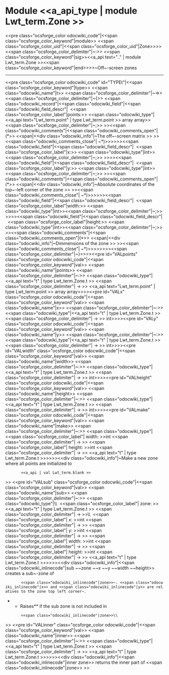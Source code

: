 =Module <<a_api_type | module Lwt_term.Zone >> =
<<pre class="ocsforge_color odocwiki_code"|<<span class="ocsforge_color_keyword"|module>> <<span class="ocsforge_color_uid"|<<span class="ocsforge_color_uid"|Zone>>>> <<span class="ocsforge_color_delimiter"|~:>> <<span class="ocsforge_color_keyword"|sig>><<a_api text=".." | module Lwt_term.Zone >><<span class="ocsforge_color_keyword"|end>>>>~Off~-screen zones

----
<<pre class="ocsforge_color odocwiki_code" id="TYPEt"|<<span class="ocsforge_color_keyword"|type>> <<span class="odocwiki_name"|t>> <<span class="ocsforge_color_delimiter"|~=>> <<span class="ocsforge_color_delimiter"|~{>>
<<span class="odocwiki_record"|<<span class="odocwiki_field"|<<span class="odocwiki_field_descr"|  <<span class="ocsforge_color_label"|points:>> <<span class="odocwiki_type"|<<a_api text="Lwt_term.point" | type Lwt_term.point >> array array>><<span class="ocsforge_color_delimiter"|~;>> >><<span class="odocwiki_comments"|<<span class="odocwiki_comments_open"|(*>> <<span|<<div class="odocwiki_info"|~The off~-screen matrix
>>
>><<span class="odocwiki_comments_close"| ~*)>>>>>><<span class="odocwiki_field"|<<span class="odocwiki_field_descr"|  <<span class="ocsforge_color_label"|x:>> <<span class="odocwiki_type"|int>><<span class="ocsforge_color_delimiter"|~;>> >>>><<span class="odocwiki_field"|<<span class="odocwiki_field_descr"|  <<span class="ocsforge_color_label"|y:>> <<span class="odocwiki_type"|int>><<span class="ocsforge_color_delimiter"|~;>> >><<span class="odocwiki_comments"|<<span class="odocwiki_comments_open"|(*>> <<span|<<div class="odocwiki_info"|~Absolute coordinates of the top~-left corner of the zone
>>
>><<span class="odocwiki_comments_close"| ~*)>>>>>><<span class="odocwiki_field"|<<span class="odocwiki_field_descr"|  <<span class="ocsforge_color_label"|width:>> <<span class="odocwiki_type"|int>><<span class="ocsforge_color_delimiter"|~;>> >>>><<span class="odocwiki_field"|<<span class="odocwiki_field_descr"|  <<span class="ocsforge_color_label"|height:>> <<span class="odocwiki_type"|int>><<span class="ocsforge_color_delimiter"|~;>> >><<span class="odocwiki_comments"|<<span class="odocwiki_comments_open"|(*>> <<span|<<div class="odocwiki_info"|~Dimmensions of the zone
>>
>><<span class="odocwiki_comments_close"| ~*)>>>>>>>><<span class="ocsforge_color_delimiter"|~}>>>><<pre id="VALpoints" class="ocsforge_color odocwiki_code"|<<span class="ocsforge_color_keyword"|val>> <<span class="odocwiki_name"|points>> <<span class="ocsforge_color_delimiter"|~:>> <<span class="odocwiki_type"|<<a_api text="t" | type Lwt_term.Zone.t >> <<span class="ocsforge_color_delimiter"| -> >> <<a_api text="Lwt_term.point" | type Lwt_term.point >> array array>>>><<pre id="VALx" class="ocsforge_color odocwiki_code"|<<span class="ocsforge_color_keyword"|val>> <<span class="odocwiki_name"|x>> <<span class="ocsforge_color_delimiter"|~:>> <<span class="odocwiki_type"|<<a_api text="t" | type Lwt_term.Zone.t >> <<span class="ocsforge_color_delimiter"| -> >> int>>>><<pre id="VALy" class="ocsforge_color odocwiki_code"|<<span class="ocsforge_color_keyword"|val>> <<span class="odocwiki_name"|y>> <<span class="ocsforge_color_delimiter"|~:>> <<span class="odocwiki_type"|<<a_api text="t" | type Lwt_term.Zone.t >> <<span class="ocsforge_color_delimiter"| -> >> int>>>><<pre id="VALwidth" class="ocsforge_color odocwiki_code"|<<span class="ocsforge_color_keyword"|val>> <<span class="odocwiki_name"|width>> <<span class="ocsforge_color_delimiter"|~:>> <<span class="odocwiki_type"|<<a_api text="t" | type Lwt_term.Zone.t >> <<span class="ocsforge_color_delimiter"| -> >> int>>>><<pre id="VALheight" class="ocsforge_color odocwiki_code"|<<span class="ocsforge_color_keyword"|val>> <<span class="odocwiki_name"|height>> <<span class="ocsforge_color_delimiter"|~:>> <<span class="odocwiki_type"|<<a_api text="t" | type Lwt_term.Zone.t >> <<span class="ocsforge_color_delimiter"| -> >> int>>>><<pre id="VALmake" class="ocsforge_color odocwiki_code"|<<span class="ocsforge_color_keyword"|val>> <<span class="odocwiki_name"|make>> <<span class="ocsforge_color_delimiter"|~:>> <<span class="odocwiki_type"|<<span class="ocsforge_color_label"| width: >>int <<span class="ocsforge_color_delimiter"| -> >> <<span class="ocsforge_color_label"| height: >>int <<span class="ocsforge_color_delimiter"| -> >> <<a_api text="t" | type Lwt_term.Zone.t >>>>>><<div class="odocwiki_info"|~Make a new zone where all points are initialized to
        <<a_api | val Lwt_term.blank >>
>>
<<pre id="VALsub" class="ocsforge_color odocwiki_code"|<<span class="ocsforge_color_keyword"|val>> <<span class="odocwiki_name"|sub>> <<span class="ocsforge_color_delimiter"|~:>> <<span class="odocwiki_type"|\\  <<span class="ocsforge_color_label"| zone: >><<a_api text="t" | type Lwt_term.Zone.t >> <<span class="ocsforge_color_delimiter"| -> >>\\  <<span class="ocsforge_color_label"| x: >>int <<span class="ocsforge_color_delimiter"| -> >> <<span class="ocsforge_color_label"| y: >>int <<span class="ocsforge_color_delimiter"| -> >> <<span class="ocsforge_color_label"| width: >>int <<span class="ocsforge_color_delimiter"| -> >> <<span class="ocsforge_color_label"| height: >>int <<span class="ocsforge_color_delimiter"| -> >> <<a_api text="t" | type Lwt_term.Zone.t >>>>>><<div class="odocwiki_info"|<<span class="odocwiki_inlinecode"|sub ~~zone ~~x ~~y ~~width ~~height>> creates a sub~-zone of
        <<span class="odocwiki_inlinecode"|zone>>~. <<span class="odocwiki_inlinecode"|x>> and <<span class="odocwiki_inlinecode"|y>> are relatives to the zone top left corner~.
**Raises** {{{Invalid_argument}}} if the sub zone is not included in
        <<span class="odocwiki_inlinecode"|zone>>\\
>>
<<pre id="VALinner" class="ocsforge_color odocwiki_code"|<<span class="ocsforge_color_keyword"|val>> <<span class="odocwiki_name"|inner>> <<span class="ocsforge_color_delimiter"|~:>> <<span class="odocwiki_type"|<<a_api text="t" | type Lwt_term.Zone.t >> <<span class="ocsforge_color_delimiter"| -> >> <<a_api text="t" | type Lwt_term.Zone.t >>>>>><<div class="odocwiki_info"|<<span class="odocwiki_inlinecode"|inner zone>> returns the inner part of <<span class="odocwiki_inlinecode"|zone>>
>>
